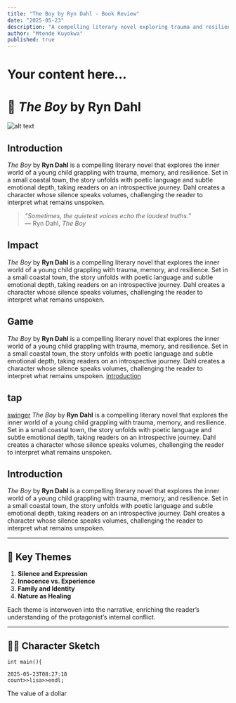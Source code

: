 ```yaml
---
title: "The Boy by Ryn Dahl - Book Review"
date: "2025-05-23"
description: "A compelling literary novel exploring trauma and resilience"
author: "Mtende Kuyokwa"
published: true
---
```


# Your content here...

# 📖 *The Boy* by Ryn Dahl

![alt text](/finn.jpg) 

## Introduction  


*The Boy* by **Ryn Dahl** is a compelling literary novel that explores the inner world of a young child grappling with trauma, memory, and resilience. Set in a small coastal town, the story unfolds with poetic language and subtle emotional depth, taking readers on an introspective journey. Dahl creates a character whose silence speaks volumes, challenging the reader to interpret what remains unspoken.

> *"Sometimes, the quietest voices echo the loudest truths."*  
> — Ryn Dahl, *The Boy*

## Impact
*The Boy* by **Ryn Dahl** is a compelling literary novel that explores the inner world of a young child grappling with trauma, memory, and resilience. Set in a small coastal town, the story unfolds with poetic language and subtle emotional depth, taking readers on an introspective journey. Dahl creates a character whose silence speaks volumes, challenging the reader to interpret what remains unspoken.

## Game
*The Boy* by **Ryn Dahl** is a compelling literary novel that explores the inner world of a young child grappling with trauma, memory, and resilience. Set in a small coastal town, the story unfolds with poetic language and subtle emotional depth, taking readers on an introspective journey. Dahl creates a character whose silence speaks volumes, challenging the reader to interpret what remains unspoken.
[introduction](#introduction) 
## tap
[swinger](https://google.com) 
*The Boy* by **Ryn Dahl** is a compelling literary novel that explores the inner world of a young child grappling with trauma, memory, and resilience. Set in a small coastal town, the story unfolds with poetic language and subtle emotional depth, taking readers on an introspective journey. Dahl creates a character whose silence speaks volumes, challenging the reader to interpret what remains unspoken.

## Introduction
*The Boy* by **Ryn Dahl** is a compelling literary novel that explores the inner world of a young child grappling with trauma, memory, and resilience. Set in a small coastal town, the story unfolds with poetic language and subtle emotional depth, taking readers on an introspective journey. Dahl creates a character whose silence speaks volumes, challenging the reader to interpret what remains unspoken.

---

## 🌟 Key Themes

1. **Silence and Expression**
2. **Innocence vs. Experience**
3. **Family and Identity**
4. **Nature as Healing**

Each theme is interwoven into the narrative, enriching the reader’s understanding of the protagonist’s internal conflict.

---

## 🧑‍💻 Character Sketch


```
int main(){

2025-05-23T08:27:18
count>>lisa>>endl;
```
The value of a dollar

